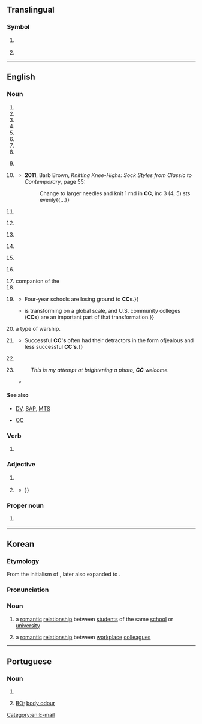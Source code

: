 {{also|cc|cC|.cc|c/c|C&C|CC.|-cc}}
==Translingual==

===Symbol===
{{mul-symbol}}

# {{ISO 3166|1|2|Cocos (Keeling) Islands}}
#: {{syn|mul|CCK|qq1={{w|ISO 3166-1 alpha-3|alpha-3}}}}
# {{bond credit rating|lt=1|f=1|a bond is [[low]] [[grade]] with extremely high [[risk]] of [[default]]}}

{{c|mul|Cocos Islands}}

----

==English==
{{wikipedia|lang=en}}

===Noun===
{{en-noun|~}}

# {{initialism of|en|carbon copy}}
# {{initialism of|en|[[cricket]] [[club]]}}
# {{initialism of|en|[[cycling]] [[club]]}}
# {{initialism of|en|[[circuit|Circuit]] [[court|Court]]}}
# {{initialism of|en|community college}}
# {{initialism of|en|credit card}}
# {{initialism of|en|courtesy copy}}
# {{initialism of|en|cryptocurrency}}
# {{lb|en|cosmology}} {{initialism of|en|cosmological constant}}
# {{lb|en|knitting}} {{initialism of|en|[[contrast]]ing [[colour]]}}
#* '''2011''', Barb Brown, ''Knitting Knee-Highs: Sock Styles from Classic to Contemporary'', page 55:
#*: Change to larger needles and knit 1 rnd in '''CC''', inc 3 (4, 5) sts evenly{{...}}
# {{lb|en|SI}} {{initialism of|en|cubic centimetre}}
# {{lb|en|television}} {{initialism of|en|closed caption}}
# {{lb|en|weather}} {{initialism of|en|cirrocumulus}}
# {{lb|en|music|[[MIDI]]}} {{initialism of|en|[[control]] [[change]]}}
# {{lb|en|medicine}} {{initialism of|en|[[chief]] [[complaint]]}}
# {{lb|en|medicine}} {{initialism of|en|[[cervical]] [[cancer]]}}
# companion of the {{w|Order of Canada}}
# {{initialism of|en|[[city|City]] [[college|College]]}}
# {{initialism of|en|[[community]] [[college]]}} {{q|especially when abbreviating college's names}}
#* {{quote-book|en|year=2010|author=Peggy Whitley|author2=Susan Williams Goodwin|author3=Catherine Olson|title=99 Jumpstarts to Research: Topic Guides for Finding Information on Current Issues|publisher=ABC-CLIO|isbn=9781598843682
|text=Community Colleges {{...}} Four-year schools are losing ground to '''CCs'''.}}
#* {{quote-book|en|date=2021-01-11|author=Meryl Siegal|author2=Elizabeth Gilliland|title=Empowering the Community College First-Year Composition Teacher: Pedagogies and Policies|publisher=University of Michigan Press|isbn=9780472037919|page=182
|text={{...}} is transforming on a global scale, and U.S. community colleges ('''CCs''') are an important part of that transformation.}}
# {{lb|en|military}} {{abbreviation of|en|[[cruiser]]|dot=,}} a type of warship.<!--why two C's?-->
# {{lb|en|military}} {{initialism of|en|[[company]] [[commander]]}}
#* {{quote-book|en|year=2013|author=David Banagis|title=Twenty-Three Days at Sea: A Sailor's Story|location=Bloomington, IN|publisher=Abbott Press|isbn=9781458211156|page={{gbooks|hfb3AAAAQBAJ|9|CC}}|passage=At the helm of Company Eleven was Chief Quartermaster Pritchard. Officially he was known as the Company Commander ('''CC''') and had been assigned to Camp Moffett for the purpose of being our '''CC'''. {{...}} Successful '''CC's''' often had their detractors in the form ofjealous and less successful '''CC's'''.}}
# {{lb|en|video games}} {{initialism of|en|[[crowd control]]}}
# {{initialism of|en|[[constructive]] [[criticism]]}}
#: ''This is my attempt at brightening a photo, '''CC''' welcome.''
#* {{quote-book|en|date=2017-09-19|author=Herman de Mönnink|title=The Social Workers' Toolbox: Sustainable Multimethod Social Work|publisher=Routledge|isbn=9781317390084
|text=Constructive criticism ('''CC''') consists of four steps that can be practiced: 1 Facts: what happened when? (Example: you did not look at me when we just discussed something); 2 Experience: what irritates me about it?}}

====See also====
* {{sense|television}} [[DV]], [[SAP]], [[MTS]]
* {{sense|Canada}} [[OC]]

===Verb===
{{en-verb}}

# {{lb|en|internet}} {{alt form|en|cc}}

===Adjective===
{{en-adj|-}}

# {{lb|en|fasteners}} {{initialism of|en|[[cement]]-[[coated]]}}
# {{lb|en|psychology|social work}} {{initialism of|en|[[client]]-[[centered]]}}
#* {{quote-book|en|date=2017-09-19|author=Herman de Mönnink|title=The Social Workers' Toolbox: Sustainable Multimethod Social Work|publisher=Routledge|isbn=9781317390084
|text=EFT was found to be more effective in reducing interpersonal problems than either Client-Centered (CC) or Cognitive-Behavioural Therapy (CBT), in promoting more change in symptoms than the CC treatment, and {{...}} }}

===Proper noun===
{{en-proper noun}}

# {{lb|en|law}} {{initialism of|en|Creative Commons}}

[[Category:en:E-mail]]

----

==Korean==

===Etymology===
From the initialism of {{der|ko|en|[[college]] [[couple]]}}, later also expanded to {{der|ko|en|[[company]] [[couple]]}}.

===Pronunciation===
{{ko-IPA|씨씨}}

===Noun===
{{head|ko|noun|tr=ssissi}}

# {{lb|ko|colloquial}} a [[romantic]] [[relationship]] between [[student]]s of the same [[school]] or [[university]]
# {{lb|ko|colloquial|less common}} a [[romantic]] [[relationship]] between [[workplace]] [[colleague]]s

{{cln|ko|terms written in foreign scripts}}

----

==Portuguese==

===Noun===
{{pt-noun|m|#s}}

# {{initialism of|pt|cartão de cidadão}}
# {{lb|pt|Brazil|informal}} [[BO]]; [[body odour]]